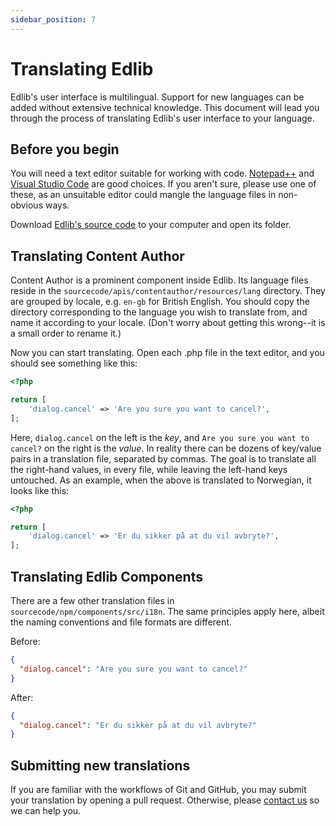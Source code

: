 ```yaml
---
sidebar_position: 7
---
```


# Translating Edlib

Edlib's user interface is multilingual. Support for new languages can be added
without extensive technical knowledge. This document will lead you through the
process of translating Edlib's user interface to your language.

## Before you begin

You will need a text editor suitable for working with code. [Notepad++][1] and
[Visual Studio Code][2] are good choices. If you aren't sure, please use one of
these, as an unsuitable editor could mangle the language files in non-obvious
ways.

Download [Edlib's source code][3] to your computer and open its folder.

## Translating Content Author

Content Author is a prominent component inside Edlib. Its language files reside
in the `sourcecode/apis/contentauthor/resources/lang` directory. They are
grouped by locale, e.g. `en-gb` for British English. You should copy the
directory corresponding to the language you wish to translate from, and name it
according to your locale. (Don't worry about getting this wrong--it is a small
order to rename it.)

Now you can start translating. Open each .php file in the text editor, and you
should see something like this:

```php
<?php

return [
    'dialog.cancel' => 'Are you sure you want to cancel?',
];
```

Here, `dialog.cancel` on the left is the _key_, and `Are you sure you want to cancel?` on the right is the _value_. In reality there can be dozens of
key/value pairs in a translation file, separated by commas. The goal is to
translate all the right-hand values, in every file, while leaving the left-hand
keys untouched. As an example, when the above is translated to Norwegian, it
looks like this:

```php
<?php

return [
    'dialog.cancel' => 'Er du sikker på at du vil avbryte?',
];
```

## Translating Edlib Components

There are a few other translation files in `sourcecode/npm/components/src/i18n`.
The same principles apply here, albeit the naming conventions and file formats
are different.

Before:

```json
{
  "dialog.cancel": "Are you sure you want to cancel?"
}
```

After:

```json
{
  "dialog.cancel": "Er du sikker på at du vil avbryte?"
}
```

## Submitting new translations

If you are familiar with the workflows of Git and GitHub, you may submit your
translation by opening a pull request. Otherwise, please [contact us][4] so we
can help you.

[1]: https://notepad-plus-plus.org/downloads/
[2]: https://code.visualstudio.com/
[3]: https://github.com/cerpus/Edlib
[4]: /contact-us/
